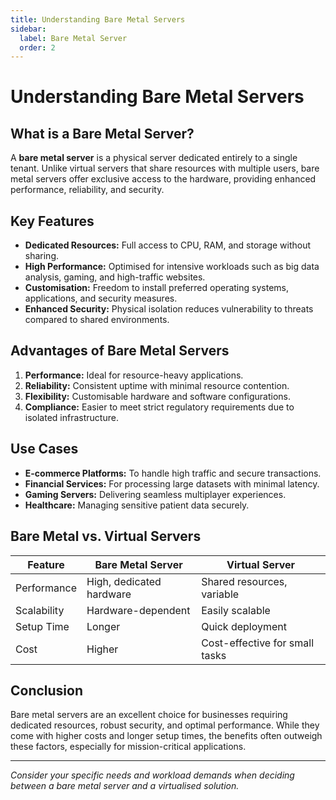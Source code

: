 ```yaml
---
title: Understanding Bare Metal Servers
sidebar:
  label: Bare Metal Server
  order: 2
---
```


# Understanding Bare Metal Servers

## What is a Bare Metal Server?

A **bare metal server** is a physical server dedicated entirely to a single tenant. Unlike virtual servers that share resources with multiple users, bare metal servers offer exclusive access to the hardware, providing enhanced performance, reliability, and security.

## Key Features

- **Dedicated Resources:** Full access to CPU, RAM, and storage without sharing.
- **High Performance:** Optimised for intensive workloads such as big data analysis, gaming, and high-traffic websites.
- **Customisation:** Freedom to install preferred operating systems, applications, and security measures.
- **Enhanced Security:** Physical isolation reduces vulnerability to threats compared to shared environments.

## Advantages of Bare Metal Servers

1. **Performance:** Ideal for resource-heavy applications.
2. **Reliability:** Consistent uptime with minimal resource contention.
3. **Flexibility:** Customisable hardware and software configurations.
4. **Compliance:** Easier to meet strict regulatory requirements due to isolated infrastructure.

## Use Cases

- **E-commerce Platforms:** To handle high traffic and secure transactions.
- **Financial Services:** For processing large datasets with minimal latency.
- **Gaming Servers:** Delivering seamless multiplayer experiences.
- **Healthcare:** Managing sensitive patient data securely.

## Bare Metal vs. Virtual Servers

| Feature          | Bare Metal Server         | Virtual Server               |
|------------------|---------------------------|-------------------------------|
| Performance      | High, dedicated hardware  | Shared resources, variable   |
| Scalability      | Hardware-dependent        | Easily scalable               |
| Setup Time       | Longer                    | Quick deployment              |
| Cost             | Higher                    | Cost-effective for small tasks|

## Conclusion

Bare metal servers are an excellent choice for businesses requiring dedicated resources, robust security, and optimal performance. While they come with higher costs and longer setup times, the benefits often outweigh these factors, especially for mission-critical applications.

---

*Consider your specific needs and workload demands when deciding between a bare metal server and a virtualised solution.*

